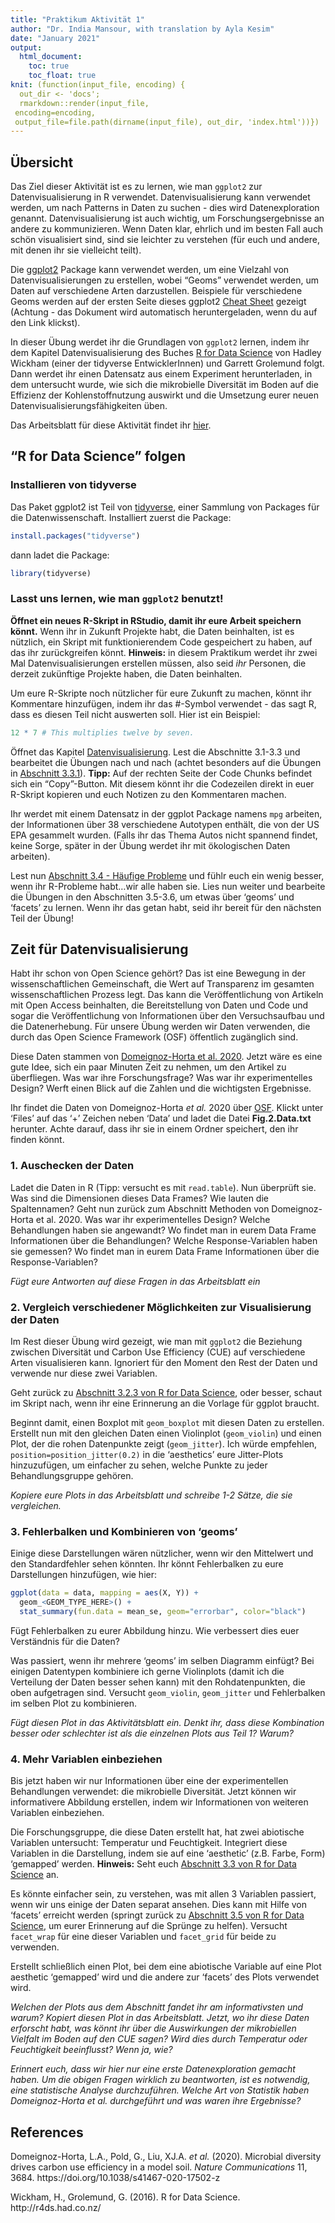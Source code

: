 ```yaml
---
title: "Praktikum Aktivität 1"
author: "Dr. India Mansour, with translation by Ayla Kesim"
date: "January 2021"
output: 
  html_document:
    toc: true
    toc_float: true
knit: (function(input_file, encoding) {
  out_dir <- 'docs';
  rmarkdown::render(input_file,
 encoding=encoding,
 output_file=file.path(dirname(input_file), out_dir, 'index.html'))})
---
```


## Übersicht

Das Ziel dieser Aktivität ist es zu lernen, wie man `ggplot2` zur Datenvisualisierung in R verwendet. Datenvisualisierung kann verwendet werden, um nach Patterns in Daten zu suchen - dies wird Datenexploration genannt. Datenvisualisierung ist auch wichtig, um Forschungsergebnisse an andere zu kommunizieren. Wenn Daten klar, ehrlich und im besten Fall auch schön visualisiert sind, sind sie leichter zu verstehen (für euch und andere, mit denen ihr sie vielleicht teilt).

Die [ggplot2](https://ggplot2.tidyverse.org/) Package kann verwendet werden, um eine Vielzahl von Datenvisualisierungen zu erstellen, wobei "Geoms" verwendet werden, um Daten auf verschiedene Arten darzustellen. Beispiele für verschiedene Geoms werden auf der ersten Seite dieses ggplot2 [Cheat Sheet](https://raw.githubusercontent.com/rstudio/cheatsheets/main/data-visualization.pdf) gezeigt (Achtung - das Dokument wird automatisch heruntergeladen, wenn du auf den Link klickst).

In dieser Übung werdet ihr die Grundlagen von `ggplot2` lernen, indem ihr dem Kapitel Datenvisualisierung des Buches [R for Data Science](https://r4ds.had.co.nz/index.html) von Hadley Wickham (einer der tidyverse EntwicklerInnen) und Garrett Grolemund folgt. Dann werdet ihr einen Datensatz aus einem Experiment herunterladen, in dem untersucht wurde, wie sich die mikrobielle Diversität im Boden auf die Effizienz der Kohlenstoffnutzung auswirkt und die Umsetzung eurer neuen Datenvisualisierungsfähigkeiten üben.

Das Arbeitsblatt für diese Aktivität findet ihr [hier](https://docs.google.com/document/d/1bhtAQCIuzZ82dqD-FLB4_BVT4BPwBN0Sz9VdHbrGDFA/edit?usp=sharing).

## "R for Data Science" folgen

### Installieren von tidyverse

Das Paket ggplot2 ist Teil von [tidyverse](https://www.tidyverse.org/), einer Sammlung von Packages für die Datenwissenschaft. Installiert zuerst die Package:

```r
install.packages("tidyverse")
```

dann ladet die Package:

```r
library(tidyverse)
```

### Lasst uns lernen, wie man `ggplot2` benutzt!

**Öffnet ein neues R-Skript in RStudio, damit ihr eure Arbeit speichern könnt.** Wenn ihr in Zukunft Projekte habt, die Daten beinhalten, ist es nützlich, ein Skript mit funktionierendem Code gespeichert zu haben, auf das ihr zurückgreifen könnt. **Hinweis:** in diesem Praktikum werdet ihr zwei Mal Datenvisualisierungen erstellen müssen, also seid *ihr* Personen, die derzeit zukünftige Projekte haben, die Daten beinhalten. 

Um eure R-Skripte noch nützlicher für eure Zukunft zu machen, könnt ihr Kommentare hinzufügen, indem ihr das #-Symbol verwendet - das sagt R, dass es diesen Teil nicht auswerten soll. Hier ist ein Beispiel:

```r
12 * 7 # This multiplies twelve by seven.
```

Öffnet das Kapitel [Datenvisualisierung](https://r4ds.had.co.nz/data-visualisation.html). Lest die Abschnitte 3.1-3.3 und bearbeitet die Übungen nach und nach (achtet besonders auf die Übungen in [Abschnitt 3.3.1](https://r4ds.had.co.nz/data-visualisation.html#exercises-1)). **Tipp:** Auf der rechten Seite der Code Chunks befindet sich ein "Copy"-Button. Mit diesem könnt ihr die Codezeilen direkt in euer R-Skript kopieren und euch Notizen zu den Kommentaren machen.

Ihr werdet mit einem Datensatz in der ggplot Package namens `mpg` arbeiten, der Informationen über 38 verschiedene Autotypen enthält, die von der US EPA gesammelt wurden. (Falls ihr das Thema Autos nicht spannend findet, keine Sorge, später in der Übung werdet ihr mit ökologischen Daten arbeiten).

Lest nun [Abschnitt 3.4 - Häufige Probleme](https://r4ds.had.co.nz/data-visualisation.html#common-problems) und fühlr euch ein wenig besser, wenn ihr R-Probleme habt...wir alle haben sie. Lies nun weiter und bearbeite die Übungen in den Abschnitten 3.5-3.6, um etwas über 'geoms' und 'facets' zu lernen. Wenn ihr das getan habt, seid ihr bereit für den nächsten Teil der Übung!

## Zeit für Datenvisualisierung

Habt ihr schon von Open Science gehört? Das ist eine Bewegung in der wissenschaftlichen Gemeinschaft, die Wert auf Transparenz im gesamten wissenschaftlichen Prozess legt. Das kann die Veröffentlichung von Artikeln mit Open Access beinhalten, die Bereitstellung von Daten und Code und sogar die Veröffentlichung von Informationen über den Versuchsaufbau und die Datenerhebung. Für unsere Übung werden wir Daten verwenden, die durch das Open Science Framework (OSF) öffentlich zugänglich sind.

Diese Daten stammen von [Domeignoz-Horta et al. 2020](https://doi.org/10.1038/s41467-020-17502-z). Jetzt wäre es eine gute Idee, sich ein paar Minuten Zeit zu nehmen, um den Artikel zu überfliegen. Was war ihre Forschungsfrage? Was war ihr experimentelles Design? Werft einen Blick auf die Zahlen und die wichtigsten Ergebnisse.

Ihr findet die Daten von Domeignoz-Horta *et al.* 2020 über [OSF](https://osf.io/qmf8z/). Klickt unter 'Files' auf das '+' Zeichen neben 'Data' und ladet die Datei **Fig.2.Data.txt** herunter. Achte darauf, dass ihr sie in einem Ordner speichert, den ihr finden könnt.

### 1. Auschecken der Daten

Ladet die Daten in R (Tipp: versucht es mit `read.table`). Nun überprüft sie. Was sind die Dimensionen dieses Data Frames? Wie lauten die Spaltennamen? Geht nun zurück zum Abschnitt Methoden von Domeignoz-Horta et al. 2020. Was war ihr experimentelles Design? Welche Behandlungen haben sie angewandt? Wo findet man in eurem Data Frame Informationen über die Behandlungen? Welche Response-Variablen haben sie gemessen? Wo findet man in eurem Data Frame Informationen über die Response-Variablen? 

*Fügt eure Antworten auf diese Fragen in das Arbeitsblatt ein*

### 2. Vergleich verschiedener Möglichkeiten zur Visualisierung der Daten

Im Rest dieser Übung wird gezeigt, wie man mit `ggplot2` die Beziehung zwischen Diversität und Carbon Use Efficiency (CUE) auf verschiedene Arten visualisieren kann. Ignoriert für den Moment den Rest der Daten und verwende nur diese zwei Variablen.

Geht zurück zu [Abschnitt 3.2.3 von R for Data Science](https://r4ds.had.co.nz/data-visualisation.html#a-graphing-template), oder besser, schaut im Skript nach, wenn ihr eine Erinnerung an die Vorlage für ggplot braucht.

Beginnt damit, einen Boxplot mit `geom_boxplot` mit diesen Daten zu erstellen. Erstellt nun mit den gleichen Daten einen Violinplot (`geom_violin`) und einen Plot, der die rohen Datenpunkte zeigt (`geom_jitter`). Ich würde empfehlen, `position=position_jitter(0.2)` in die 'aesthetics' eure Jitter-Plots hinzuzufügen, um einfacher zu sehen, welche Punkte zu jeder Behandlungsgruppe gehören.

*Kopiere eure Plots in das Arbeitsblatt und schreibe 1-2 Sätze, die sie vergleichen.*

### 3. Fehlerbalken und Kombinieren von 'geoms'

Einige diese Darstellungen wären nützlicher, wenn wir den Mittelwert und den Standardfehler sehen könnten. Ihr könnt Fehlerbalken zu eure Darstellungen hinzufügen, wie hier:

```r
ggplot(data = data, mapping = aes(X, Y)) +
  geom_<GEOM_TYPE_HERE>() +
  stat_summary(fun.data = mean_se, geom="errorbar", color="black")
```

Fügt Fehlerbalken zu eurer Abbildung hinzu. Wie verbessert dies euer Verständnis für die Daten?

Was passiert, wenn ihr mehrere 'geoms' im selben Diagramm einfügt? Bei einigen Datentypen kombiniere ich gerne Violinplots (damit ich die Verteilung der Daten besser sehen kann) mit den Rohdatenpunkten, die oben aufgetragen sind. Versucht `geom_violin`, `geom_jitter` und Fehlerbalken im selben Plot zu kombinieren.

*Fügt diesen Plot in das Aktivitätsblatt ein. Denkt ihr, dass diese Kombination besser oder schlechter ist als die einzelnen Plots aus Teil 1? Warum?*

### 4. Mehr Variablen einbeziehen

Bis jetzt haben wir nur Informationen über eine der experimentellen Behandlungen verwendet: die mikrobielle Diversität. Jetzt können wir informativere Abbildung erstellen, indem wir Informationen von weiteren Variablen einbeziehen.

Die Forschungsgruppe, die diese Daten erstellt hat, hat zwei abiotische Variablen untersucht: Temperatur und Feuchtigkeit. Integriert diese Variablen in die Darstellung, indem sie auf eine 'aesthetic' (z.B. Farbe, Form) 'gemapped' werden. **Hinweis:** Seht euch [Abschnitt 3.3 von R for Data Science](https://r4ds.had.co.nz/data-visualisation.html#aesthetic-mappings) an.

Es könnte einfacher sein, zu verstehen, was mit allen 3 Variablen passiert, wenn wir uns einige der Daten separat ansehen. Dies kann mit Hilfe von 'facets' erreicht werden (springt zurück zu [Abschnitt 3.5 von R for Data Science](https://r4ds.had.co.nz/data-visualisation.html#facets), um eurer Erinnerung auf die Sprünge zu helfen). Versucht `facet_wrap` für eine dieser Variablen und `facet_grid` für beide zu verwenden.

Erstellt schließlich einen Plot, bei dem eine abiotische Variable auf eine Plot aesthetic 'gemapped' wird und die andere zur 'facets' des Plots verwendet wird.

*Welchen der Plots aus dem Abschnitt fandet ihr am informativsten und warum? Kopiert diesen Plot in das Arbeitsblatt. Jetzt, wo ihr diese Daten erforscht habt, was könnt ihr über die Auswirkungen der mikrobiellen Vielfalt im Boden auf den CUE sagen? Wird dies durch Temperatur oder Feuchtigkeit beeinflusst? Wenn ja, wie?*

*Erinnert euch, dass wir hier nur eine erste Datenexploration gemacht haben. Um die obigen Fragen wirklich zu beantworten, ist es notwendig, eine statistische Analyse durchzuführen. Welche Art von Statistik haben Domeignoz-Horta et al. durchgeführt und was waren ihre Ergebnisse?*

## References

Domeignoz-Horta, L.A., Pold, G., Liu, XJ.A. *et al.* (2020). Microbial diversity drives carbon use efficiency in a model soil. *Nature Communications* 11, 3684. https://doi.org/10.1038/s41467-020-17502-z

Wickham, H., Grolemund, G. (2016). R for Data Science. http://r4ds.had.co.nz/